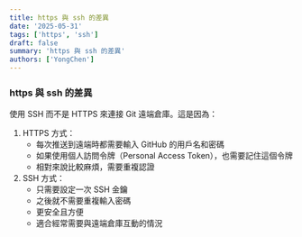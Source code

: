 ```yaml
---
title: https 與 ssh 的差異
date: '2025-05-31'
tags: ['https', 'ssh']  
draft: false
summary: 'https 與 ssh 的差異'
authors: ['YongChen']
---
```


### https 與 ssh 的差異

使用 SSH 而不是 HTTPS 來連接 Git 遠端倉庫。這是因為：
1. HTTPS 方式：
   - 每次推送到遠端時都需要輸入 GitHub 的用戶名和密碼
   - 如果使用個人訪問令牌（Personal Access Token），也需要記住這個令牌
   - 相對來說比較麻煩，需要重複認證
2. SSH 方式：
   - 只需要設定一次 SSH 金鑰
   - 之後就不需要重複輸入密碼
   - 更安全且方便
   - 適合經常需要與遠端倉庫互動的情況



